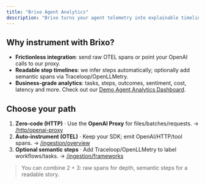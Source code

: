 ```yaml
---
title: "Brixo Agent Analytics"
description: "Brixo turns your agent telemetry into explainable timelines, cost/latency insights, and outcome dashboards that everyone can use to understand and improve agent behavior."
---
```


## Why instrument with Brixo?
- **Frictionless integration**: send raw OTEL spans or point your OpenAI calls to our proxy.
- **Readable step timelines**: we infer steps automatically; optionally add semantic spans via Traceloop/OpenLLMetry.
- **Business‑grade analytics**: tasks, steps, outcomes, sentiment, cost, latency and more. Check out our [Demo Agent Analytics Dashboard](https://www.brixo.com/agentdemo).

## Choose your path
1. **Zero‑code (HTTP)** · Use the **OpenAI Proxy** for files/batches/requests. → [/http/openai-proxy](/http/openai-proxy)
2. **Auto‑instrument (OTEL)** · Keep your SDK; emit OpenAI/HTTP/tool spans. → [/ingestion/overview](/ingestion/overview)
3. **Optional semantic steps** · Add Traceloop/OpenLLMetry to label workflows/tasks. → [/ingestion/frameworks](/ingestion/frameworks)

> You can combine 2 + 3: raw spans for depth, semantic steps for a readable story.